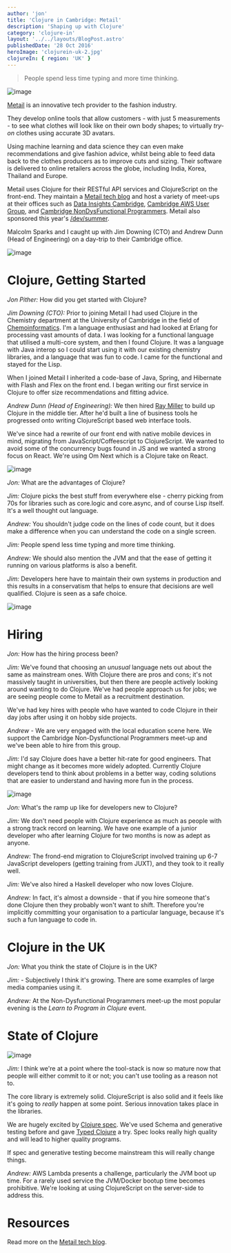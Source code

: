 ```yaml
---
author: 'jon'
title: 'Clojure in Cambridge: Metail'
description: 'Shaping up with Clojure'
category: 'clojure-in'
layout: '../../layouts/BlogPost.astro'
publishedDate: '28 Oct 2016'
heroImage: 'clojurein-uk-2.jpg'
clojureIn: { region: 'UK' }
---
```



> People spend less time typing and more time thinking.


<Image alt='image' src={meh} />

[Metail](http://metail.com/) is an innovative tech provider to the
fashion industry.

They develop online tools that allow customers - with just 5
measurements - to see what clothes will look like on their own body
shapes; to virtually _try-on_ clothes using accurate 3D avatars.

Using machine learning and data science they can even make
recommendations and give fashion advice, whilst being able to feed data
back to the clothes producers as to improve cuts and sizing. Their
software is delivered to online retailers across the globe, including
India, Korea, Thailand and Europe.

Metail uses Clojure for their RESTful API services and ClojureScript on
the front-end. They maintain a [Metail tech
blog](http://tech.metail.com/) and host a variety of meet-ups at their
offices such as [Data Insights
Cambridge](http://www.meetup.com/Data-Insights-Cambridge/), [Cambridge
AWS User Group](http://www.meetup.com/Cambridge-AWS-User-Group/), and
[Cambridge NonDysFunctional
Programmers](http://www.meetup.com/Cambridge-NonDysFunctional-Programmers/).
Metail also sponsored this year's
[/dev/summer](http://devcycles.net/2016/summer/).

Malcolm Sparks and I caught up with Jim Downing (CTO) and Andrew Dunn
(Head of Engineering) on a day-trip to their Cambridge office.


<Image alt='image' src={me} />

# Clojure, Getting Started

_Jon Pither:_ How did you get started with Clojure?

_Jim Downing (CTO):_ Prior to joining Metail I had used Clojure in the
Chemistry department at the University of Cambridge in the field of
[Chemoinformatics](http://www.c-inf.net/). I'm a language enthusiast and
had looked at Erlang for processing vast amounts of data. I was looking
for a functional language that utilised a multi-core system, and then I
found Clojure. It was a language with Java interop so I could start
using it with our existing chemistry libraries, and a language that was
fun to code. I came for the functional and stayed for the Lisp.

When I joined Metail I inherited a code-base of Java, Spring, and
Hibernate with Flash and Flex on the front end. I began writing our
first service in Clojure to offer size recommendations and fitting
advice.

_Andrew Dunn (Head of Engineering):_ We then hired [Ray
Miller](https://github.com/ray1729) to build up Clojure in the middle
tier. After he'd built a line of business tools he progressed onto
writing ClojureScript based web interface tools.

We've since had a rewrite of our front end with native mobile devices in
mind, migrating from JavaScript/Coffeescript to ClojureScript. We wanted
to avoid some of the concurrency bugs found in JS and we wanted a strong
focus on React. We're using Om Next which is a Clojure take on React.


<Image alt='image' src={chap} />

_Jon:_ What are the advantages of Clojure?

_Jim:_ Clojure picks the best stuff from everywhere else - cherry
picking from 70s for libraries such as core.logic and core.async, and of
course Lisp itself. It's a well thought out language.

_Andrew:_ You shouldn't judge code on the lines of code count, but it
does make a difference when you can understand the code on a single
screen.

_Jim:_ People spend less time typing and more time thinking.

_Andrew:_ We should also mention the JVM and that the ease of getting it
running on various platforms is also a benefit.

_Jim:_ Developers here have to maintain their own systems in production
and this results in a conservatism that helps to ensure that decisions
are well qualified. Clojure is seen as a safe choice.


<Image alt='image' src={met} />

# Hiring

_Jon:_ How has the hiring process been?

_Jim:_ We've found that choosing an _unusual_ language nets out about
the same as mainstream ones. With Clojure there are pros and cons; it's
not massively taught in universities, but then there are people actively
looking around wanting to do Clojure. We've had people approach us for
jobs; we are seeing people come to Metail as a recruitment destination.

We've had key hires with people who have wanted to code Clojure in their
day jobs after using it on hobby side projects.

_Andrew_ - We are very engaged with the local education scene here. We
support the Cambridge Non-Dysfunctional Programmers meet-up and we've
been able to hire from this group.

_Jim:_ I'd say Clojure does have a better hit-rate for good engineers.
That might change as it becomes more widely adopted. Currently Clojure
developers tend to think about problems in a better way, coding
solutions that are easier to understand and having more fun in the
process.


<Image alt='image' src={metm} />

_Jon:_ What's the ramp up like for developers new to Clojure?

_Jim:_ We don't need people with Clojure experience as much as people
with a strong track record on learning. We have one example of a junior
developer who after learning Clojure for two months is now as adept as
anyone.

_Andrew:_ The frond-end migration to ClojureScript involved training up
6-7 JavaScript developers (getting training from JUXT), and they took to
it really well.

_Jim:_ We've also hired a Haskell developer who now loves Clojure.

_Andrew:_ In fact, it's almost a downside - that if you hire someone
that's done Clojure then they probably won't want to shift. Therefore
you're implicitly committing your organisation to a particular language,
because it's such a fun language to code in.

# Clojure in the UK

_Jon:_ What you think the state of Clojure is in the UK?

_Jim:_ - Subjectively I think it's growing. There are some examples of
large media companies using it.

_Andrew:_ At the Non-Dysfunctional Programmers meet-up the most popular
evening is the _Learn to Program in Clojure_ event.

# State of Clojure


<Image alt='image' src={hick} />

_Jim:_ I think we're at a point where the tool-stack is now so mature
now that people will either commit to it or not; you can't use tooling
as a reason not to.

The core library is extremely solid. ClojureScript is also solid and it
feels like it's going to _really_ happen at some point. Serious
innovation takes place in the libraries.

We are hugely excited by [Clojure spec](http://clojure.org/about/spec).
We've used Schema and generative testing before and gave [Typed
Clojure](http://typedclojure.org/) a try. Spec looks really high quality
and will lead to higher quality programs.

If spec and generative testing become mainstream this will really change
things.

_Andrew:_ AWS Lambda presents a challenge, particularly the JVM boot up
time. For a rarely used service the JVM/Docker bootup time becomes
prohibitive. We're looking at using ClojureScript on the server-side to
address this.

# Resources

Read more on the [Metail tech blog](http://tech.metail.com/).
